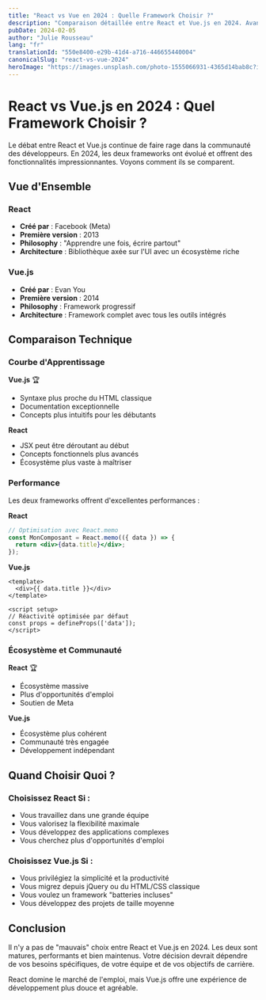 ```yaml
---
title: "React vs Vue en 2024 : Quelle Framework Choisir ?"
description: "Comparaison détaillée entre React et Vue.js en 2024. Avantages, inconvénients et cas d'usage pour vous aider à choisir."
pubDate: 2024-02-05
author: "Julie Rousseau"
lang: "fr"
translationId: "550e8400-e29b-41d4-a716-446655440004"
canonicalSlug: "react-vs-vue-2024"
heroImage: "https://images.unsplash.com/photo-1555066931-4365d14bab8c?ixlib=rb-4.0.3&auto=format&fit=crop&w=1200&h=600&q=80"
---
```


# React vs Vue.js en 2024 : Quel Framework Choisir ?

Le débat entre React et Vue.js continue de faire rage dans la communauté des développeurs. En 2024, les deux frameworks ont évolué et offrent des fonctionnalités impressionnantes. Voyons comment ils se comparent.

## Vue d'Ensemble

### React
- **Créé par** : Facebook (Meta)
- **Première version** : 2013
- **Philosophy** : "Apprendre une fois, écrire partout"
- **Architecture** : Bibliothèque axée sur l'UI avec un écosystème riche

### Vue.js
- **Créé par** : Evan You
- **Première version** : 2014
- **Philosophy** : Framework progressif
- **Architecture** : Framework complet avec tous les outils intégrés

## Comparaison Technique

### Courbe d'Apprentissage

**Vue.js** 🏆
- Syntaxe plus proche du HTML classique
- Documentation exceptionnelle
- Concepts plus intuitifs pour les débutants

**React**
- JSX peut être déroutant au début
- Concepts fonctionnels plus avancés
- Écosystème plus vaste à maîtriser

### Performance

Les deux frameworks offrent d'excellentes performances :

**React**
```jsx
// Optimisation avec React.memo
const MonComposant = React.memo(({ data }) => {
  return <div>{data.title}</div>;
});
```

**Vue.js**
```vue
<template>
  <div>{{ data.title }}</div>
</template>

<script setup>
// Réactivité optimisée par défaut
const props = defineProps(['data']);
</script>
```

### Écosystème et Communauté

**React** 🏆
- Écosystème massive
- Plus d'opportunités d'emploi
- Soutien de Meta

**Vue.js**
- Écosystème plus cohérent
- Communauté très engagée
- Développement indépendant

## Quand Choisir Quoi ?

### Choisissez React Si :
- Vous travaillez dans une grande équipe
- Vous valorisez la flexibilité maximale
- Vous développez des applications complexes
- Vous cherchez plus d'opportunités d'emploi

### Choisissez Vue.js Si :
- Vous privilégiez la simplicité et la productivité
- Vous migrez depuis jQuery ou du HTML/CSS classique
- Vous voulez un framework "batteries incluses"
- Vous développez des projets de taille moyenne

## Conclusion

Il n'y a pas de "mauvais" choix entre React et Vue.js en 2024. Les deux sont matures, performants et bien maintenus. Votre décision devrait dépendre de vos besoins spécifiques, de votre équipe et de vos objectifs de carrière.

React domine le marché de l'emploi, mais Vue.js offre une expérience de développement plus douce et agréable. 